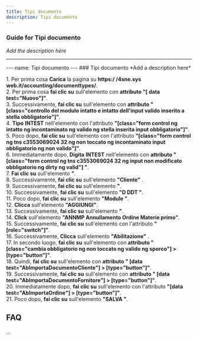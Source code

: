 ```yaml
---
title: Tipi documento
description: Tipi documento
---
```


### Guide for Tipi documento

*Add the description here*

___

\--- name: Tipi documento --- ### Tipi documento \*Add a description here\*  
  
1\. Per prima cosa **Carica** la pagina su **https:/ /4sne.sys web.it/accounting/documenttypes/**.  
2\. Per prima cosa **fai clic su** sull'elemento con **attributo "\[ data test="Nuovo"\]"**.  
3\. Successivamente, **fai clic su** sull'elemento con **attributo " \[class="controllo del modulo intatto e intatto dell'input valido inserito a stella obbligatorio"\]"**.  
4\. **Tipo** **INTEST** nell'elemento con l'attributo **"\[class="form control ng intatto ng incontaminato ng valido ng stella inserita input obbligatorio"\]"**.  
5\. Poco dopo, **fai clic su** sull'elemento con l'attributo **"\[class="form control ng tns c3553069024 32 ng non toccato ng incontaminato input obbligatorio ng non valido"\]"**.  
6\. Immediatamente dopo, **Digita** **INTEST** nell'elemento con **attributo "\[class="form control ng tns c3553069024 32 ng input non modificato obbligatorio ng dirty ng valid"\] "**.  
7\. **Fai clic su** sull'elemento **"**.  
8\. Successivamente, **fai clic su** sull'elemento **"Cliente"** .  
9\. Successivamente, **fai clic su** sull'elemento **"**.  
10\. Successivamente, **fai clic su** sull'elemento **"D DDT "**.  
11\. Poco dopo, **fai clic su** sull'elemento **"Module "**.  
12\. **Clicca** sull'elemento **"AGGIUNGI"**.  
13\. Successivamente, **fai clic su** sull'elemento **"**.  
14\. **Click** sull'elemento **"ANNMP Annullamento Ordine Materie primo"**.  
15\. Successivamente, **fai clic su** sull'elemento con l'attributo **"\[role="switch"\]"**.  
16\. Successivamente, **Clicca** sull'elemento **"Abilitazione"** .  
17\. In secondo luogo, **fai clic su** sull'elemento con **attributo " \[class="cambia obbligatorio ng non toccato ng valido ng sporco"\] > \[type="button"\]"**.  
18\. Quindi, **fai clic su** sull'elemento con **attributo " \[data test="AbImportaDocumentoCliente"\] > \[type="button"\]"**.  
19\. Successivamente, **fai clic su** sull'elemento con **attributo " \[data test="AbImportaDocumentoFornitore"\] > \[type="button"\]"**.  
20\. Immediatamente dopo, **fai clic su** sull'elemento con l'attributo **"\[data test="AbImportaOrdine"\] > \[type="button"\]"**.  
21\. Poco dopo, **fai clic su** sull'elemento **"SALVA "**.  

FAQ
---

...